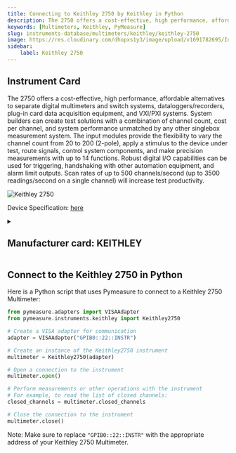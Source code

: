 ```yaml
---
title: Connecting to Keithley 2750 by Keithley in Python
description: The 2750 offers a cost-effective, high performance, affordable alternatives to separate digital multimeters and switch systems, dataloggers/recorders, plug-in card data acquisition equipment, and VXI/PXI systems. System builders can create test solutions with a combination of channel count, cost per channel, and system performance unmatched by any other singlebox measurement system. The input modules provide the flexibility to vary the channel count from 20 to 200 (2-pole), apply a stimulus to the device under test, route signals, control system components, and make precision measurements with up to 14 functions. Robust digital I/O capabilities can be used for triggering, handshaking with other automation equipment, and alarm limit outputs. Scan rates of up to 500 channels/second (up to 3500 readings/second on a single channel) will increase test productivity.
keywords: [Multimeters, Keithley, PyMeasure] 
slug: instruments-database/multimeters/keithley/keithley-2750 
image: https://res.cloudinary.com/dhopxs1y3/image/upload/v1691782695/Instruments/Multimeters/Keithley-2750/Keithley-2750.webp
sidebar:
    label: Keithley 2750 
---
```



## Instrument Card

The 2750 offers a cost-effective, high performance, affordable alternatives to separate digital multimeters and switch systems, dataloggers/recorders, plug-in card data acquisition equipment, and VXI/PXI systems. System builders can create test solutions with a combination of channel count, cost per channel, and system performance unmatched by any other singlebox measurement system. The input modules provide the flexibility to vary the channel count from 20 to 200 (2-pole), apply a stimulus to the device under test, route signals, control system components, and make precision measurements with up to 14 functions. Robust digital I/O capabilities can be used for triggering, handshaking with other automation equipment, and alarm limit outputs. Scan rates of up to 500 channels/second (up to 3500 readings/second on a single channel) will increase test productivity.

![Keithley 2750](https://res.cloudinary.com/dhopxs1y3/image/upload/v1691782695/Instruments/Multimeters/Keithley-2750/Keithley-2750.webp)

Device Specification: [here](https://www.farnell.com/datasheets/1484285.pdf)

<details style={{ marginTop: "15px"}}>
<summary><h2 style={{display:'inline'}}>Manufacturer card: KEITHLEY</h2></summary>

![KEITHLEY](https://res.cloudinary.com/dhopxs1y3/image/upload/v1692806202/Instruments/Vendor%20Logos/Keithley.png)

Keithley Instruments is a measurement and instrument company headquartered in Solon, Ohio, that develops, manufactures, markets, and sells data acquisition products, as well as complete systems for high-volume production and assembly testing.

- Headquarters: Cleveland, Ohio, United States
- Yearly Revenue (millions, USD): 110.6
- Vendor Website: [here](https://www.tek.com/en)

</details>


<FeaturedInstrumentVideo category="MULTIMETERS" />

## Connect to the Keithley 2750 in Python





<Tabs>

<SectionsCard category="MULTIMETERS" manufacturer="Keithley"></SectionsCard>

<TabItem value="PyMeasure" label="PyMeasure">

Here is a Python script that uses Pymeasure to connect to a Keithley 2750 Multimeter:

```python
from pymeasure.adapters import VISAAdapter
from pymeasure.instruments.keithley import Keithley2750

# Create a VISA adapter for communication
adapter = VISAAdapter("GPIB0::22::INSTR")

# Create an instance of the Keithley2750 instrument
multimeter = Keithley2750(adapter)

# Open a connection to the instrument
multimeter.open()

# Perform measurements or other operations with the instrument
# For example, to read the list of closed channels:
closed_channels = multimeter.closed_channels

# Close the connection to the instrument
multimeter.close()
```

Note: Make sure to replace `"GPIB0::22::INSTR"` with the appropriate address of your Keithley 2750 Multimeter.

</TabItem>
</Tabs>
